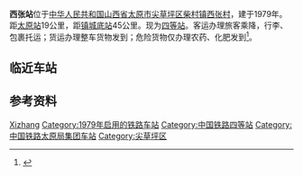 {{Infobox China railway station 
|车站名称 = 西张站
|图片 = 
|图片介紹 = 
|其他名称= 
|车站名称拼音=Xizhang Zhan
|英文名称=Xizhang Railway Station
|车站代码=27782 <ref>{{Cite web |url=http://yupiao.info/station/%E8%A5%BF%E5%BC%A0 |title=西张站 车站资料 |access-date=2021-05-16 |archive-date=2016-03-04 |archive-url=https://web.archive.org/web/20160304122934/http://yupiao.info/station/%E8%A5%BF%E5%BC%A0 |dead-url=no }}</ref>
|电报码= XRV
|拼音码= XZH
|车站类型= 货运站
|始建时间=1979年
|开通运营= 
|车站位置 =[[中华人民共和国|中华人民共和国]][[山西省|山西省]][[太原市|太原市]][[尖草坪区|尖草坪区]][[柴村镇|柴村镇]][[西张村|西张村]]
|归属 = [[太原铁路局|太原铁路局]]
|使用状态= 使用中
|线路 = [[太岚铁路|太岚铁路]]
|车站等级 = [[四等站_(中鐵)|四等站]]
|月台数目 = 1
|侧式站台=1
|岛式站台=0
|站台面 = 1	
|股道数目 =5
|正线= 1
|到发线= 1
|其它线= 3
|坐标 = {{Coord|37|57|27|N|112|28|1|E|format=dms|display=inline,title|type:railwaystation_region:CN}}
|网站 = }}
{{BS-map|title=西张站路轨及月台配置示意图|navbar=Rdt_demo|map=
\\exCONTg\CONTg~~[[太岚铁路|太岚铁路]][[镇城底站|镇城底站]]方向
\\\exSTR\ABZg2\STRc3
\\\exSTR!~STRc2\ABZg3!~STRc1\STR+4
\\\xABZg+1\STR+c4\STR
\\\STR\STR\STR
\\\STR\STR\STR
\\ENDEa\STRc2\ABZg3\STR\ABZg2\STRc3
\\\STR+c2\ABZ1+3f\STR+c4\STR\STR+c1\STR2+4\STRc3
\\\\ABZg+1\STR+c4\STR\STR\STR\STRc1\ABZ4+2f\STRc3
\\\\STR\STR\STR\STR\STR\\STR+c1\STR+4
\\\STRc2\STR3\STR\STR\STR\STR\\ENDEe\ENDEe
STR+1\STRc4\STR\STR\STR\STR
STRc2\ABZg3\\STR\STR\STR\STR\
LSTR3+1\STR+c4\\STR\STR\STR\STR\
STR\\STR\STR\STR\STR
STR\\STR\STR\STR\STR
STR\\STR\STR\STR\STR
STR\\STR\STR\STR\STR+BSl
STR\\STR\STR\STR\STR+BSl
STR\\STR\STR\STR\STR+BSl
LSTR2+4\STR+c3\\STR\STR\STR\STR+BSl\
STRc1\ABZg+4\\STR\STR\STR\STR\
STR\\STR\STR\STR\STR
STR2\STRc3\STR\STR\STR\STR
STRc1\ABZ4+2f\STR+c3\STR\STR\STR
ENDEa!~STRc2\ABZg3!~STRc1\ABZ2+4g\STR+c3\STR+c2\ABZg3
ABZg+1\STR+c4\STRc1\ABZg+4\ABZg+1\STR+c4
BUILDING\STR\\ABZg2\ABZg3\ENDEe
STR\\ABZg+1\ABZg+4
STR\\ENDEe\STR
ENDEe\\\STR
\\\CONTf~~[[太岚铁路|太岚铁路]][[太原站_(中國大陸)|太原站]]方向
}}
'''西张站'''位于[[中华人民共和国|中华人民共和国]][[山西省|山西省]][[太原市|太原市]][[尖草坪区|尖草坪区]][[柴村镇|柴村镇]][[西张村|西张村]]，建于1979年。距[[太原站_(中國大陸)|太原站]]19公里，距[[镇城底站|镇城底站]]45公里。现为[[四等站_(中鐵)|四等站]]。客运办理旅客乘降，行李、包裹托运；货运办理整车货物发到；危险货物仅办理农药、化肥发到<ref>{{cite book |title=中国铁路站名词典 |author=孙本祥 编 |publisher=中国铁道出版社 |year=2003 |isbn=9787113039417 |pages=393 }}</ref>。

==临近车站==
{{start rail box|[[中国铁路|中国铁路]]}}
{{s-inop|[[汾河站|汾河站]]|[[太原站_(中國大陸)|太原站]]方向}}
{{s-line|[[太岚铁路|太岚铁路]]<br/>←7km 西张站 5km→}}
{{s-inop|[[土堂站|土堂站]]|[[镇城底站|镇城底站]]方向}}
{{end box}}
==参考资料==
{{reflist}}

{{太岚铁路}}

[[Category:太原市铁路车站|Xizhang]]
[[Category:1979年启用的铁路车站|Category:1979年启用的铁路车站]]
[[Category:中国铁路四等站|Category:中国铁路四等站]]
[[Category:中国铁路太原局集团车站|Category:中国铁路太原局集团车站]]
[[Category:尖草坪区|Category:尖草坪区]]